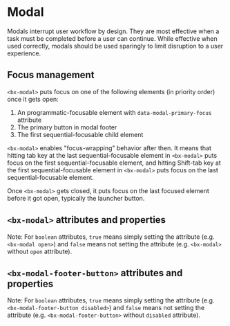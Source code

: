 
# Modal

Modals interrupt user workflow by design.
They are most effective when a task must be completed before a user can continue.
While effective when used correctly, modals should be used sparingly to limit disruption to a user experience.

<Preview withToolbar>
  <Story id="components-modal--default" height="320px" />
</Preview>

## Focus management

`<bx-modal>` puts focus on one of the following elements (in priority order) once it gets open:

1. An programmatic-focusable element with `data-modal-primary-focus` attribute
2. The primary button in modal footer
3. The first sequential-focusable child element

`<bx-modal>` enables "focus-wrapping" behavior after then.
It means that hitting tab key at the last sequential-focusable element in `<bx-modal>` puts focus on the first sequential-focusable element, and hitting Shift-tab key at the first sequential-focusable element in `<bx-modal>` puts focus on the last sequential-focusable element.

Once `<bx-modal>` gets closed, it puts focus on the last focused element before it got open, typically the launcher button.

## `<bx-modal>` attributes and properties

Note: For `boolean` attributes, `true` means simply setting the attribute (e.g. `<bx-modal open>`) and `false` means not setting the attribute (e.g. `<bx-modal>` without `open` attribute).

<Props of="bx-modal" />

## `<bx-modal-footer-button>` attributes and properties

Note: For `boolean` attributes, `true` means simply setting the attribute (e.g. `<bx-modal-footer-button disabled>`) and `false` means not setting the attribute (e.g. `<bx-modal-footer-button>` without `disabled` attribute).

<Props of="bx-modal-footer-button" />
